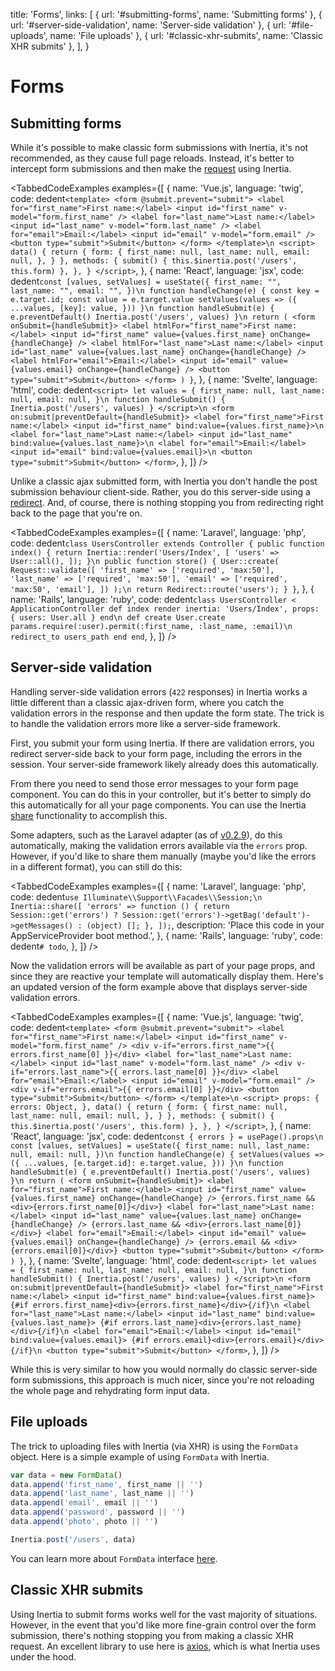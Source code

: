 
  title: 'Forms',
  links: [
    { url: '#submitting-forms', name: 'Submitting forms' },
    { url: '#server-side-validation', name: 'Server-side validation' },
    { url: '#file-uploads', name: 'File uploads' },
    { url: '#classic-xhr-submits', name: 'Classic XHR submits' },
  ],
}

# Forms

## Submitting forms

While it's possible to make classic form submissions with Inertia, it's not recommended, as they cause full page reloads. Instead, it's better to intercept form submissions and then make the [request](/requests) using Inertia.

<TabbedCodeExamples
  examples={[
    {
      name: 'Vue.js',
      language: 'twig',
      code: dedent`
        <template>
          <form @submit.prevent="submit">
            <label for="first_name">First name:</label>
            <input id="first_name" v-model="form.first_name" />
            <label for="last_name">Last name:</label>
            <input id="last_name" v-model="form.last_name" />
            <label for="email">Email:</label>
            <input id="email" v-model="form.email" />
            <button type="submit">Submit</button>
          </form>
        </template>\n
        <script>
          data() {
            return {
              form: {
                first_name: null,
                last_name: null,
                email: null,
              },
            }
          },
          methods: {
            submit() {
              this.$inertia.post('/users', this.form)
            },
          },
        }
        </script>
      `,
    },
    {
      name: 'React',
      language: 'jsx',
      code: dedent`
          const [values, setValues] = useState({
            first_name: "",
            last_name: "",
            email: "",
          })\n
          function handleChange(e) {
            const key = e.target.id;
            const value = e.target.value
            setValues(values => ({
                ...values,
                [key]: value,
            }))
          }\n
          function handleSubmit(e) {
            e.preventDefault()
            Inertia.post('/users', values)
          }\n
          return (
            <form onSubmit={handleSubmit}>
              <label htmlFor="first_name">First name:</label>
              <input id="first_name" value={values.first_name} onChange={handleChange} />
              <label htmlFor="last_name">Last name:</label>
              <input id="last_name" value={values.last_name} onChange={handleChange} />
              <label htmlFor="email">Email:</label>
              <input id="email" value={values.email} onChange={handleChange} />
              <button type="submit">Submit</button>
            </form>
          )
        }
      `,
    },
    {
      name: 'Svelte',
      language: 'html',
      code: dedent`
        <script>
          let values = {
            first_name: null,
            last_name: null,
            email: null,
          }\n
          function handleSubmit() {
            Inertia.post('/users', values)
          }
        </script>\n
        <form on:submit|preventDefault={handleSubmit}>
          <label for="first_name">First name:</label>
          <input id="first_name" bind:value={values.first_name}>\n
          <label for="last_name">Last name:</label>
          <input id="last_name" bind:value={values.last_name}>\n
          <label for="email">Email:</label>
          <input id="email" bind:value={values.email}>\n
          <button type="submit">Submit</button>
        </form>
      `,
    },
  ]}
/>

Unlike a classic ajax submitted form, with Inertia you don't handle the post submission behaviour client-side. Rather, you do this server-side using a [redirect](/redirects). And, of course, there is nothing stopping you from redirecting right back to the page that you're on.

<TabbedCodeExamples
  examples={[
    {
      name: 'Laravel',
      language: 'php',
      code: dedent`
        class UsersController extends Controller
        {
            public function index()
            {
                return Inertia::render('Users/Index', [
                  'users' => User::all(),
                ]);
            }\n
            public function store()
            {
                User::create(
                    Request::validate([
                        'first_name' => ['required', 'max:50'],
                        'last_name' => ['required', 'max:50'],
                        'email' => ['required', 'max:50', 'email'],
                    ])
                );\n
                return Redirect::route('users');
            }
        }
      `,
    },
    {
      name: 'Rails',
      language: 'ruby',
      code: dedent`
        class UsersController < ApplicationController
          def index
            render inertia: 'Users/Index', props: { users: User.all }
          end\n
          def create
            User.create params.require(:user).permit(:first_name, :last_name, :email)\n
            redirect_to users_path
          end
        end
      `,
    },
  ]}
/>

## Server-side validation

Handling server-side validation errors (`422` responses) in Inertia works a little different than a classic ajax-driven form, where you catch the validation errors in the response and then update the form state. The trick is to handle the validation errors more like a server-side framework.

First, you submit your form using Inertia. If there are validation errors, you redirect server-side back to your form page, including the errors in the session. Your server-side framework likely already does this automatically.

From there you need to send those error messages to your form page component. You can do this in your controller, but it's better to simply do this automatically for all your page components. You can use the Inertia [share](/shared-data) functionality to accomplish this.

Some adapters, such as the Laravel adapter (as of [v0.2.9](https://github.com/inertiajs/inertia-laravel/releases/tag/v0.2.9)), do this automatically, making the validation errors available via the `errors` prop. However, if you'd like to share them manually (maybe you'd like the errors in a different format), you can still do this:

<TabbedCodeExamples
  examples={[
    {
      name: 'Laravel',
      language: 'php',
      code: dedent`
        use Illuminate\\Support\\Facades\\Session;\n
        Inertia::share([
            'errors' => function () {
                return Session::get('errors')
                    ? Session::get('errors')->getBag('default')->getMessages()
                    : (object) [];
            },
        ]);
      `,
      description: 'Place this code in your AppServiceProvider boot method.',
    },
    {
      name: 'Rails',
      language: 'ruby',
      code: dedent`
        # todo
      `,
    },
  ]}
/>

Now the validation errors will be available as part of your page props, and since they are reactive your template will automatically display them. Here's an updated version of the form example above that displays server-side validation errors.

<TabbedCodeExamples
  examples={[
    {
      name: 'Vue.js',
      language: 'twig',
      code: dedent`
        <template>
          <form @submit.prevent="submit">
            <label for="first_name">First name:</label>
            <input id="first_name" v-model="form.first_name" />
            <div v-if="errors.first_name">{{ errors.first_name[0] }}</div>
            <label for="last_name">Last name:</label>
            <input id="last_name" v-model="form.last_name" />
            <div v-if="errors.last_name">{{ errors.last_name[0] }}</div>
            <label for="email">Email:</label>
            <input id="email" v-model="form.email" />
            <div v-if="errors.email">{{ errors.email[0] }}</div>
            <button type="submit">Submit</button>
          </form>
        </template>\n
        <script>
          props: {
            errors: Object,
          },
          data() {
            return {
              form: {
                first_name: null,
                last_name: null,
                email: null,
              },
            }
          },
          methods: {
            submit() {
              this.$inertia.post('/users', this.form)
            },
          },
        }
        </script>
      `,
    },
    {
      name: 'React',
      language: 'jsx',
      code: dedent`
          const { errors } = usePage().props\n
          const [values, setValues] = useState({
            first_name: null,
            last_name: null,
            email: null,
          })\n
          function handleChange(e) {
            setValues(values => ({
              ...values,
              [e.target.id]: e.target.value,
            }))
          }\n
          function handleSubmit(e) {
            e.preventDefault()
            Inertia.post('/users', values)
          }\n
          return (
            <form onSubmit={handleSubmit}>
              <label for="first_name">First name:</label>
              <input id="first_name" value={values.first_name} onChange={handleChange} />
              {errors.first_name && <div>{errors.first_name[0]}</div>}
              <label for="last_name">Last name:</label>
              <input id="last_name" value={values.last_name} onChange={handleChange} />
              {errors.last_name && <div>{errors.last_name[0]}</div>}
              <label for="email">Email:</label>
              <input id="email" value={values.email} onChange={handleChange} />
              {errors.email && <div>{errors.email[0]}</div>}
              <button type="submit">Submit</button>
            </form>
          )
        }
      `,
    },
    {
      name: 'Svelte',
      language: 'html',
      code: dedent`
        <script>
          let values = {
            first_name: null,
            last_name: null,
            email: null,
          }\n
          function handleSubmit() {
            Inertia.post('/users', values)
          }
        </script>\n
        <form on:submit|preventDefault={handleSubmit}>
          <label for="first_name">First name:</label>
          <input id="first_name" bind:value={values.first_name}>
          {#if errors.first_name}<div>{errors.first_name}</div>{/if}\n
          <label for="last_name">Last name:</label>
          <input id="last_name" bind:value={values.last_name}>
          {#if errors.last_name}<div>{errors.last_name}</div>{/if}\n
          <label for="email">Email:</label>
          <input id="email" bind:value={values.email}>
          {#if errors.email}<div>{errors.email}</div>{/if}\n
          <button type="submit">Submit</button>
        </form>
      `,
    },
  ]}
/>

While this is very similar to how you would normally do classic server-side form submissions, this approach is much nicer, since you're not reloading the whole page and rehydrating form input data.

## File uploads

The trick to uploading files with Inertia (via XHR) is using the `FormData` object. Here is a simple example of using `FormData` with Inertia.

```js
var data = new FormData()
data.append('first_name', first_name || '')
data.append('last_name', last_name || '')
data.append('email', email || '')
data.append('password', password || '')
data.append('photo', photo || '')

Inertia.post('/users', data)
```

You can learn more about `FormData` interface [here](https://developer.mozilla.org/en-US/docs/Web/API/FormData).

## Classic XHR submits

Using Inertia to submit forms works well for the vast majority of situations. However, in the event that you'd like more fine-grain control over the form submission, there's nothing stopping you from making a classic XHR request. An excellent library to use here is [axios](https://github.com/axios/axios), which is what Inertia uses under the hood.
